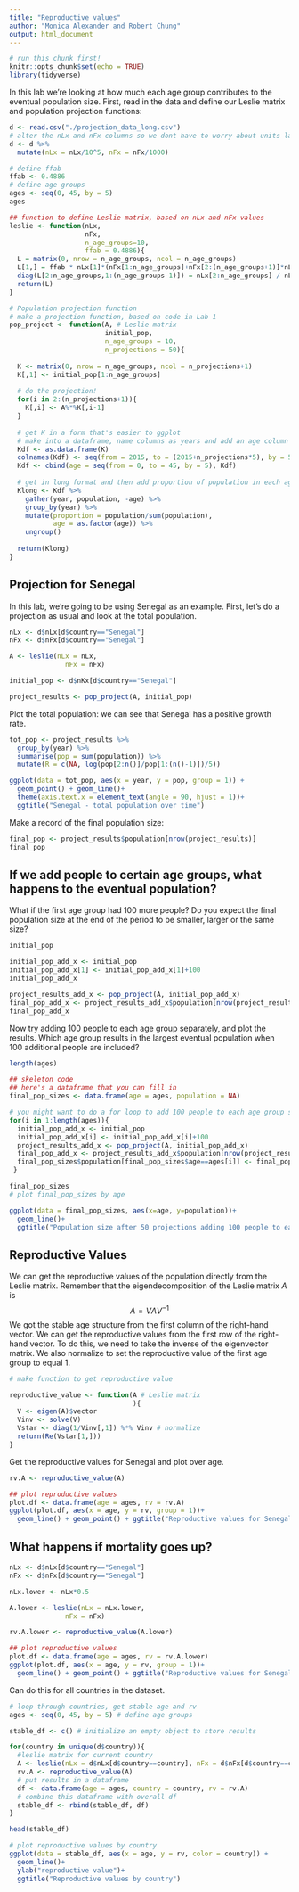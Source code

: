 ```yaml
---
title: "Reproductive values"
author: "Monica Alexander and Robert Chung"
output: html_document
---
```


```r
# run this chunk first!
knitr::opts_chunk$set(echo = TRUE)
library(tidyverse)
```

In this lab we're looking at how much each age group contributes to the eventual population size. First, read in the data and define our Leslie matrix and population projection functions:

```r
d <- read.csv("./projection_data_long.csv")
# alter the nLx and nFx columns so we dont have to worry about units later
d <- d %>% 
  mutate(nLx = nLx/10^5, nFx = nFx/1000)

```

```r
# define ffab 
ffab <- 0.4886
# define age groups
ages <- seq(0, 45, by = 5)
ages
```

```r
## function to define Leslie matrix, based on nLx and nFx values
leslie <- function(nLx,
                   nFx, 
                   n_age_groups=10,
                   ffab = 0.4886){
  L = matrix(0, nrow = n_age_groups, ncol = n_age_groups)
  L[1,] = ffab * nLx[1]*(nFx[1:n_age_groups]+nFx[2:(n_age_groups+1)]*nLx[2:(n_age_groups+1)]/nLx[1:n_age_groups])/2 # top row 
  diag(L[2:n_age_groups,1:(n_age_groups-1)]) = nLx[2:n_age_groups] / nLx[1:(n_age_groups-1)] # subdiagonal
  return(L)
}
```

```r
# Population projection function
# make a projection function, based on code in Lab 1
pop_project <- function(A, # Leslie matrix
                        initial_pop, 
                        n_age_groups = 10,
                        n_projections = 50){
  
  K <- matrix(0, nrow = n_age_groups, ncol = n_projections+1)
  K[,1] <- initial_pop[1:n_age_groups]
  
  # do the projection!
  for(i in 2:(n_projections+1)){
    K[,i] <- A%*%K[,i-1] 
  }
  
  # get K in a form that's easier to ggplot
  # make into a dataframe, name columns as years and add an age column
  Kdf <- as.data.frame(K)
  colnames(Kdf) <- seq(from = 2015, to = (2015+n_projections*5), by = 5)
  Kdf <- cbind(age = seq(from = 0, to = 45, by = 5), Kdf)
  
  # get in long format and then add proportion of population in each age group
  Klong <- Kdf %>% 
    gather(year, population, -age) %>%
    group_by(year) %>%
    mutate(proportion = population/sum(population), 
           age = as.factor(age)) %>%
    ungroup()
  
  return(Klong)
}

```

## Projection for Senegal

In this lab, we're going to be using Senegal as an example. First, let's do a projection as usual and look at the total population. 

```r
nLx <- d$nLx[d$country=="Senegal"]
nFx <- d$nFx[d$country=="Senegal"]

A <- leslie(nLx = nLx, 
              nFx = nFx)

initial_pop <- d$nKx[d$country=="Senegal"]

project_results <- pop_project(A, initial_pop)
```

Plot the total population: we can see that Senegal has a positive growth rate. 

```r
tot_pop <- project_results %>% 
  group_by(year) %>%
  summarise(pop = sum(population)) %>%
  mutate(R = c(NA, log(pop[2:n()]/pop[1:(n()-1)])/5))

ggplot(data = tot_pop, aes(x = year, y = pop, group = 1)) +
  geom_point() + geom_line()+
  theme(axis.text.x = element_text(angle = 90, hjust = 1))+
  ggtitle("Senegal - total population over time")
```

Make a record of the final population size:

```r
final_pop <- project_results$population[nrow(project_results)]
final_pop
```

## If we add people to certain age groups, what happens to the eventual population?

What if the first age group had 100 more people? Do you expect the final population size at the end of the period to be smaller, larger or the same size?

```r
initial_pop
```


```r
initial_pop_add_x <- initial_pop
initial_pop_add_x[1] <- initial_pop_add_x[1]+100
initial_pop_add_x
```

```r
project_results_add_x <- pop_project(A, initial_pop_add_x)
final_pop_add_x <- project_results_add_x$population[nrow(project_results_add_x)]
final_pop_add_x
```


Now try adding 100 people to each age group separately, and plot the results. Which age group results in the largest eventual population when 100 additional people are included?

```r
length(ages)
```


```r
## skeleton code
## here's a dataframe that you can fill in 
final_pop_sizes <- data.frame(age = ages, population = NA)

# you might want to do a for loop to add 100 people to each age group sequentially. 
for(i in 1:length(ages)){
  initial_pop_add_x <- initial_pop
  initial_pop_add_x[i] <- initial_pop_add_x[i]+100
  project_results_add_x <- pop_project(A, initial_pop_add_x)
  final_pop_add_x <- project_results_add_x$population[nrow(project_results_add_x)]
  final_pop_sizes$population[final_pop_sizes$age==ages[i]] <- final_pop_add_x
 }

final_pop_sizes
# plot final_pop_sizes by age 

```

```r
ggplot(data = final_pop_sizes, aes(x=age, y=population))+
  geom_line()+
  ggtitle("Population size after 50 projections adding 100 people to each age group - Senegal - BFDW 2017")
```



## Reproductive Values

We can get the reproductive values of the population directly from the Leslie matrix. Remember that the eigendecomposition of the Leslie matrix $A$ is 
$$
A = V \Lambda V^{-1}
$$
We got the stable age structure from the first column of the right-hand vector. We can get the reproductive values from the first row of the right-hand vector. To do this, we need to take the inverse of the eigenvector matrix. We also normalize to set the reproductive value of the first age group to equal 1. 

```r
# make function to get reproductive value

reproductive_value <- function(A # Leslie matrix
                               ){
  V <- eigen(A)$vector
  Vinv <- solve(V)
  Vstar <- diag(1/Vinv[,1]) %*% Vinv # normalize
  return(Re(Vstar[1,]))
}
```

Get the reproductive values for Senegal and plot over age. 

```r
rv.A <- reproductive_value(A)

## plot reproductive values
plot.df <- data.frame(age = ages, rv = rv.A)
ggplot(plot.df, aes(x = age, y = rv, group = 1))+
  geom_line() + geom_point() + ggtitle("Reproductive values for Senegal")
```

## What happens if mortality goes up?

```r
nLx <- d$nLx[d$country=="Senegal"]
nFx <- d$nFx[d$country=="Senegal"]

nLx.lower <- nLx*0.5

A.lower <- leslie(nLx = nLx.lower, 
              nFx = nFx)

rv.A.lower <- reproductive_value(A.lower)

## plot reproductive values
plot.df <- data.frame(age = ages, rv = rv.A.lower)
ggplot(plot.df, aes(x = age, y = rv, group = 1))+
  geom_line() + geom_point() + ggtitle("Reproductive values for Senegal")

```



Can do this for all countries in the dataset. 

```r
# loop through countries, get stable age and rv
ages <- seq(0, 45, by = 5) # define age groups

stable_df <- c() # initialize an empty object to store results

for(country in unique(d$country)){
  #leslie matrix for current country
  A <- leslie(nLx = d$nLx[d$country==country], nFx = d$nFx[d$country==country])
  rv.A <- reproductive_value(A)
  # put results in a dataframe
  df <- data.frame(age = ages, country = country, rv = rv.A)
  # combine this dataframe with overall df
  stable_df <- rbind(stable_df, df)
}

head(stable_df)
```
```r
# plot reproductive values by country
ggplot(data = stable_df, aes(x = age, y = rv, color = country)) + 
  geom_line()+
  ylab("reproductive value")+
  ggtitle("Reproductive values by country")

```